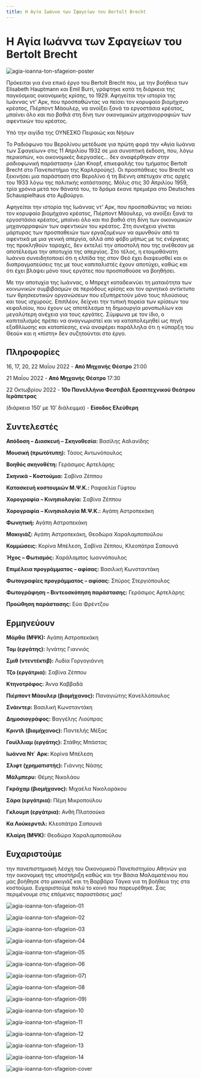 ```yaml
---
title: Η Αγία Ιωάννα των Σφαγείων του Bertolt Brecht
---
```


<Seo 
  title="Η Αγία Ιωάννα των Σφαγείων του Bertolt Brecht"
  description="Ένα επικό έργο του Μπρεχτ για τη σύγκρουση πίστης και καπιταλισμού, σε σκηνοθεσία Βασίλη Ασλανίδη από τη Θεατρική Ομάδα του ΟΠΑ."
  image="https://theatrikiopa.vercel.app/img/agia-ioanna-ton-sfageion/poster.png"
  imageAlt="Αφίσα της παράστασης Η Αγία Ιωάννα των Σφαγείων"
  url="https://theatrikiopa.vercel.app/parastaseis/2022/agia-ioanna-ton-sfageion"
/>

# Η Αγία Ιωάννα των Σφαγείων του Bertolt Brecht

![agia-ioanna-ton-sfageion-poster](/img/agia-ioanna-ton-sfageion/poster.png)

Πρόκειται για ένα επικό έργο του Bertolt Brecht που, με την βοήθεια των Elisabeth Hauptmann και Emil Burri, γράφτηκε κατά τη διάρκεια της παγκόσμιας οικονομικής κρίσης, το 1929. Αφηγείται την ιστορία της Ιωάννας ντ’ Αρκ, που προσπαθώντας να πείσει τον κορυφαίο βιομήχανο κρέατος, Πιέρποντ Μάουλερ, να ανοίξει ξανά τα εργοστάσια κρέατος, μπαίνει όλο και πιο βαθιά στη δίνη των οικονομικών μηχανορραφιών των αφεντικών του κρέατος.

Υπό την αιγίδα της ΟΥΝΕΣΚΟ Πειραιώς και Νήσων

Το Ραδιόφωνο του Βερολίνου μετέδωσε για πρώτη φορά την «Αγία Ιωάννα των Σφαγείων» στις 11 Απριλίου 1932 σε μια συνοπτική έκδοση, που, λόγω περικοπών, «οι οικονομικές διεργασίες… δεν αναφέρθηκαν στην ραδιοφωνική παράσταση» (Jan Knopf, επικεφαλής του τμήματος Bertolt Brecht στο Πανεπιστήμιο της Καρλσρούης). Οι προσπάθειες του Brecht να ξεκινήσει μια παράσταση στο Βερολίνο ή τη Βιέννη απέτυχαν στις αρχές του 1933 λόγω της πολιτικής κατάστασης. Μόλις στις 30 Απριλίου 1959, τρία χρόνια μετά τον θάνατό του, το δράμα έκανε πρεμιέρα στο Deutsches Schauspielhaus στο Αμβούργο.

Αφηγείται την ιστορία της Ιωάννας ντ’ Αρκ, που προσπαθώντας να πείσει τον κορυφαίο βιομήχανο κρέατος, Πιέρποντ Μάουλερ, να ανοίξει ξανά τα εργοστάσια κρέατος, μπαίνει όλο και πιο βαθιά στη δίνη των οικονομικών μηχανορραφιών των αφεντικών του κρέατος. Στη συνέχεια γίνεται μάρτυρας των προσπαθειών των εργαζομένων να αμυνθούν από τα αφεντικά με μια γενική απεργία, αλλά από φόβο μήπως με τις ενέργειες της προκληθούν ταραχές, δεν εκτελεί την αποστολή που της ανέθεσαν με αποτέλεσμα την αποτυχία της απεργίας. Στο τέλος, η ετοιμοθάνατη Ιωάννα συνειδητοποιεί ότι η ελπίδα της στον Θεό έχει διαψευσθεί και οι διαπραγματεύσεις της με τους καπιταλιστές έχουν αποτύχει, καθώς και ότι έχει βλάψει μόνο τους εργάτες που προσπαθούσε να βοηθήσει.

Με την αποτυχία της Ιωάννας, ο Μπρεχτ καταδεικνύει τη ματαιότητα των κοινωνικών συμβιβασμών σε περιόδους κρίσης και τον αρνητικό αντίκτυπο των θρησκευτικών οργανώσεων που εξυπηρετούν μόνο τους πλούσιους και τους ισχυρούς. Επιπλέον, δείχνει την τυπική πορεία των κρίσεων του κεφαλαίου, που έχουν ως αποτέλεσμα τη δημιουργία μονοπωλίων και μεγαλύτερη ανέχεια για τους εργάτες. Σύμφωνα με τον ίδιο, ο καπιταλισμός πρέπει να αναγνωριστεί και να καταπολεμηθεί ως πηγή εξαθλίωσης και καταπίεσης, ενώ αναφέρει παράλληλα ότι η «ύπαρξη του Θεού» και η «πίστη» δεν συζητούνται στο έργο.

## Πληροφορίες
16, 17, 20, 22 Μαΐου 2022 - **Από Μηχανής Θέατρο** 21:00

21 Μαΐου 2022 - **Από Μηχανής Θέατρο** 17:30

22 Οκτωβρίου 2022 - **10ο Πανελλήνιο Φεστιβάλ Ερασιτεχνικού Θεάτρου Ιεράπετρας**

(διάρκεια 150′ με 10′ διάλειμμα) - **Είσοδος Ελεύθερη**

## Συντελεστές
**Απόδοση – Διασκευή – Σκηνοθεσία:** Βασίλης Ασλανίδης

**Μουσική (πρωτότυπη):** Τάσος Αντωνόπουλος

**Βοηθός σκηνοθέτη:** Γεράσιμος Αρτελάρης

**Σκηνικά – Κοστούμια:** Σαβίνα Ζέππου

**Κατασκευή κοστουμιών Μ.Ψ.Κ.:** Ραφαελία Γύφτου

**Χορογραφία – Κινησιολογία:** Σαβίνα Ζέππου

**Χορογραφία – Κινησιολογία Μ.Ψ.Κ.:** Αγάπη Αστροπεκάκη

**Φωνητική:** Αγάπη Αστροπεκάκη

**Μακιγιάζ:** Αγάπη Αστροπεκάκη, Θεοδώρα Χαραλαμποπούλου

**Κομμώσεις:** Κορίνα Μπέλεση, Σαβίνα Ζέππου, Κλεοπάτρα Σαπουνά

**Ήχος – Φωτισμός:** Χαράλαμπος Ιωαννόπουλος

**Επιμέλεια προγράμματος – αφίσας:** Βασιλική Κωνσταντάκη

**Φωτογραφίες προγράμματος – αφίσας:** Σπύρος Στεργιόπουλος

**Φωτογράφηση – Βιντεοσκόπηση παράστασης:** Γεράσιμος Αρτελάρης

**Προώθηση παράστασης:** Εύα Φρέντζου

## Ερμηνεύουν
**Μάρθα (ΜΨΚ):** Αγάπη Αστροπεκάκη

**Τομ (εργάτης):** Ιγνάτης Γιαννιός

**Σμιθ (ντεντέκτιβ):** Λυδία Γοργογιάννη

**Τζο (εργάτρια):** Σαβίνα Ζέππου

**Κτηνοτρόφος:** Άννα Καββαδά

**Πιέρποντ Μάουλερ (βιομήχανος):** Παναγιώτης Κανελλόπουλος

**Σνάιντερ:** Βασιλική Κωνσταντάκη

**Δημοσιογράφος:** Βαγγέλης Λιούπρας

**Κριντλ (βιομήχανος):** Παντελής Μέξας

**Γουίλλιαμ (εργάτης):** Στάθης Μπάστας

**Iωάννα Ντ΄ Αρκ:** Κορίνα Μπέλεση

**Σλιφτ (χρηματιστής):** Γιάννης Νάσης

**Μάλμπερυ:** Θέμης Νικολάου

**Γκράχαμ (βιομήχανος):** Μιχαέλα Νικολαράκου

**Σάρα (εργάτρια):** Πέμη Μικροπούλου

**Γκλουμπ (εργάτρια):** Ανθή Πλατσούκα

**Κα Λούκερντιλ:** Κλεοπάτρα Σαπουνά

**Κλαίρη (ΜΨΚ):** Θεοδώρα Χαραλαμποπούλου

## Ευχαριστούμε 
την πανεπιστημιακή λέσχη του Οικονομικού Πανεπιστημίου Αθηνών για την οικονομική της υποστήριξη καθώς και την Βάσια Μαλαματένιου που μας βοήθησε στο μακιγιάζ και τη Βαρβάρα Τάγκα για τη βοήθεια της στα κοστούμια. Ευχαριστούμε πολύ το κοινό που παρευρέθηκε. Σας περιμένουμε στις επόμενες παραστάσεις μας!

<ResponsiveYouTube videoId="HHkGbD0NW2M"/>

![agia-ioanna-ton-sfageion-01](/img/agia-ioanna-ton-sfageion/01.jpg)

![agia-ioanna-ton-sfageion-02](/img/agia-ioanna-ton-sfageion/02.jpg)

![agia-ioanna-ton-sfageion-03](/img/agia-ioanna-ton-sfageion/03.jpg)

![agia-ioanna-ton-sfageion-04](/img/agia-ioanna-ton-sfageion/04.jpg)

![agia-ioanna-ton-sfageion-05](/img/agia-ioanna-ton-sfageion/05.jpg)

![agia-ioanna-ton-sfageion-06](/img/agia-ioanna-ton-sfageion/06.jpg)

![agia-ioanna-ton-sfageion-07](/img/agia-ioanna-ton-sfageion/07.jpg))

![agia-ioanna-ton-sfageion-08](/img/agia-ioanna-ton-sfageion/08.jpg)

![agia-ioanna-ton-sfageion-09](/img/agia-ioanna-ton-sfageion/09.jpg))

![agia-ioanna-ton-sfageion-10](/img/agia-ioanna-ton-sfageion/10.jpg)

![agia-ioanna-ton-sfageion-11](/img/agia-ioanna-ton-sfageion/11.jpg)

![agia-ioanna-ton-sfageion-12](/img/agia-ioanna-ton-sfageion/12.jpg)

![agia-ioanna-ton-sfageion-13](/img/agia-ioanna-ton-sfageion/13.jpg)

![agia-ioanna-ton-sfageion-14](/img/agia-ioanna-ton-sfageion/14.jpg)

![agia-ioanna-ton-sfageion-cover](/img/agia-ioanna-ton-sfageion/cover.png)
